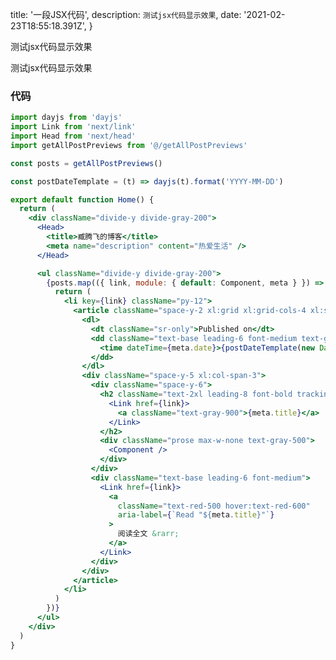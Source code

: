
  title: '一段JSX代码',
  description: `测试jsx代码显示效果`,
  date: '2021-02-23T18:55:18.391Z',
}

<!--excerpt-->

测试jsx代码显示效果

<!--/excerpt-->

测试jsx代码显示效果

### 代码

```jsx
import dayjs from 'dayjs'
import Link from 'next/link'
import Head from 'next/head'
import getAllPostPreviews from '@/getAllPostPreviews'

const posts = getAllPostPreviews()

const postDateTemplate = (t) => dayjs(t).format('YYYY-MM-DD')

export default function Home() {
  return (
    <div className="divide-y divide-gray-200">
      <Head>
        <title>臧腾飞的博客</title>
        <meta name="description" content="热爱生活" />
      </Head>

      <ul className="divide-y divide-gray-200">
        {posts.map(({ link, module: { default: Component, meta } }) => {
          return (
            <li key={link} className="py-12">
              <article className="space-y-2 xl:grid xl:grid-cols-4 xl:space-y-0 xl:items-baseline">
                <dl>
                  <dt className="sr-only">Published on</dt>
                  <dd className="text-base leading-6 font-medium text-gray-500">
                    <time dateTime={meta.date}>{postDateTemplate(new Date(meta.date))}</time>
                  </dd>
                </dl>
                <div className="space-y-5 xl:col-span-3">
                  <div className="space-y-6">
                    <h2 className="text-2xl leading-8 font-bold tracking-tight">
                      <Link href={link}>
                        <a className="text-gray-900">{meta.title}</a>
                      </Link>
                    </h2>
                    <div className="prose max-w-none text-gray-500">
                      <Component />
                    </div>
                  </div>
                  <div className="text-base leading-6 font-medium">
                    <Link href={link}>
                      <a
                        className="text-red-500 hover:text-red-600"
                        aria-label={`Read "${meta.title}"`}
                      >
                        阅读全文 &rarr;
                      </a>
                    </Link>
                  </div>
                </div>
              </article>
            </li>
          )
        })}
      </ul>
    </div>
  )
}

```
